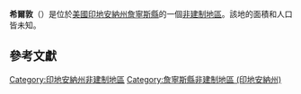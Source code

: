 {{noteTA
|G1=USState
|G2=地名
|G3=Unit
}}
{{Infobox settlement
|official_name            = 希爾敦
|native_name = Hilltown
|settlement_type          = [[非建制地區|非建制地區]]
|image_skyline            = 
|imagesize                = 
|pushpin_map              = USA Indiana
|pushpin_label            = 希爾敦
|pushpin_label_position   = top
|pushpin_map_caption      = 希爾敦在印地安納州的位置
|subdivision_type         = [[世界政區索引|國家]]
|subdivision_type1        = [[美国州份|州份]]
|subdivision_type2        = [[印地安納州行政区划|縣]]
|subdivision_name         = [[美国|美国]]
|subdivision_name1        = [[印地安納州|印地安納州]]
|subdivision_name2        = [[詹寧斯縣_(印地安納州)|詹寧斯縣]]
|elevation_ft             = 653
|elevation_m              = 199
|area_total_km2           = 
|area_total_sq_mi         = 
|area_land_km2            = 
|area_land_sq_mi          = 
|area_water_km2           = 
|area_water_sq_mi         = 
|population_as_of         = 2010
|population_footnotes     = 
|population_total         = 
|population_metro         = 
|population_density_km2   = auto
|population_density_sq_mi = auto
|timezone                 = [[北美东部时区|北美东部时区]]
|utc_offset               = -5
|coordinates              = {{coord|38|50|13|N|85|39|44|W|display=inline,title}}
| coor_pinpoint           = 
| coordinates_footnotes   = 
|timezone_DST             = EDT
|utc_offset_DST           = -4
|postal_code_type         = [[美國郵區編號|郵區編號]]
|postal_code              = 47270
|area_code                = {{link-en|电话区号812|Area code 812|812}}
|blank_name = [[地名信息系统|GNIS ID]]
|blank_info = 436227<ref name="GNIS">{{cite gnis|436227|Hilltown}}</ref>
}}
'''希爾敦'''（{{lang-en|Hilltown}}）是位於[[美國|美國]][[印地安納州|印地安納州]][[詹寧斯縣_(印地安納州)|詹寧斯縣]]的一個[[非建制地區|非建制地區]]。該地的面積和人口皆未知。

== 參考文獻 ==
{{reflist}}

{{詹寧斯縣 (印地安納州)}}

{{DEFAULTSORT:Hilltown}}
[[Category:印地安納州非建制地區|Category:印地安納州非建制地區]]
[[Category:詹寧斯縣非建制地區_(印地安納州)|Category:詹寧斯縣非建制地區 (印地安納州)]]

{{Indiana-geo-stub}}